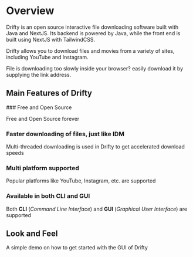 
# Overview

Drifty is an open source interactive file downloading software built with Java and NextJS. Its backend is powered by Java, while the front end is built using NextJS with TailwindCSS.

Drifty allows you to download files and movies from a variety of sites, including YouTube and Instagram.

File is downloading too slowly inside your browser? easily download it by supplying the link address.

## Main Features of Drifty

<Steps>
### Free and Open Source
  
Free and Open Source forever
  
### Faster downloading of files, just like IDM

Multi-threaded downloading is used in Drifty to get accelerated download speeds

### Multi platform supported

Popular platforms like YouTube, Instagram, etc. are supported

### Available in both CLI and GUI

Both **CLI** (_Command Line Interface_) and **GUI** (_Graphical User Interface_) are supported

</Steps>

## Look and Feel

A simple demo on how to get started with the GUI of Drifty

<Cards>
  <Card
    title="Demo"
    href="https://github.com/SaptarshiSarkar12/Drifty/assets/105960032/5bb21bf6-fb2b-4374-8d0b-14cac3c06908"
  />
</Cards>
